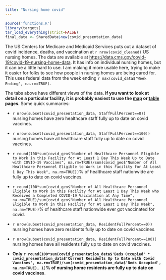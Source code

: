 ```yaml
---
title: "Nursing home covid"
---
```


```r
source('functions.R')
library(targets)
tar_load_everything(strict=FALSE)
final_data <- SharedData$new(covid_presentation_data)
```


The US Centers for Medicare and Medicaid Services puts out a dataset of covid incidence, deaths, and vaccination at `r nrow(covid_cleaned)` US nursing homes. The data are available at <https://data.cms.gov/covid-19/covid-19-nursing-home-data>. It has info on individual nursing homes, but it can be a little hard to use. I am making it more usable here, trying to make it easier for folks to see how people in nursing homes are being cared for. This uses federal data from the week ending `r max(covid_data$'Week Ending', na.rm=TRUE)`. 

The tabs above have different views of the data. **If you want to look at detail on a particular facility, it is probably easiest to use the [map](map.html) or [table](table.html) pages**. Some quick summaries:

* `r nrow(subset(covid_presentation_data, StaffFullPercent==0))` nursing homes have zero healthcare staff fully up to date on covid vaccines.
* `r nrow(subset(covid_presentation_data, StaffFullPercent==100))` nursing homes have all healthcare staff fully up to date on covid vaccines.
* `r round(100*sum(covid_geo$"Number of Healthcare Personnel Eligible to Work in this Facility for At Least 1 Day This Week Up to Date with COVID-19 Vaccines", na.rm=TRUE)/sum(covid_geo$"Number of All Healthcare Personnel Eligible to Work in this Facility for At Least 1 Day This Week", na.rm=TRUE))`% of healthcare staff nationwide are fully up to date on covid vaccines.
* `r round(100*sum(covid_geo$"Number of All Healthcare Personnel Eligible to Work in this Facility for At Least 1 Day This Week who Received a Completed COVID-19 Vaccination at Any Time", na.rm=TRUE)/sum(covid_geo$"Number of All Healthcare Personnel Eligible to Work in this Facility for At Least 1 Day This Week", na.rm=TRUE))`% of healthcare staff nationwide ever got vaccinated for covid.

* `r nrow(subset(covid_presentation_data, ResidentFullPercent==0))` nursing homes have zero residents fully up to date on covid vaccines.
* `r nrow(subset(covid_presentation_data, ResidentFullPercent==100))` nursing homes have all residents fully up to date on covid vaccines.
* **Only `r round(100*sum(covid_presentation_data$'Beds Occupied' * covid_presentation_data$'Current Residents Up to Date with Covid Vaccines', na.rm=TRUE)/sum(covid_presentation_data$'Beds Occupied', na.rm=TRUE), 1)`% of nursing home residents are fully up to date on covid vaccines**.
